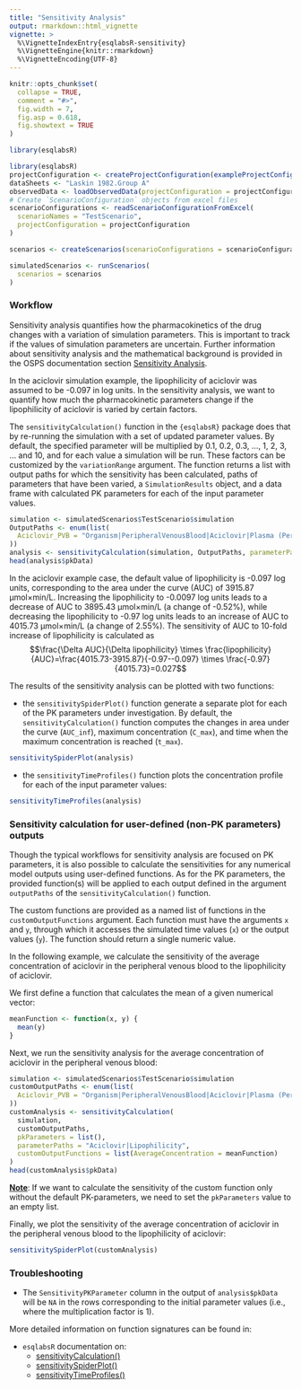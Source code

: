 ```yaml
---
title: "Sensitivity Analysis"
output: rmarkdown::html_vignette
vignette: >
  %\VignetteIndexEntry{esqlabsR-sensitivity}
  %\VignetteEngine{knitr::rmarkdown}
  %\VignetteEncoding{UTF-8}
---
```


```r
knitr::opts_chunk$set(
  collapse = TRUE,
  comment = "#>",
  fig.width = 7,
  fig.asp = 0.618,
  fig.showtext = TRUE
)
```

```r
library(esqlabsR)
```

```r
library(esqlabsR)
projectConfiguration <- createProjectConfiguration(exampleProjectConfigurationPath())
dataSheets <- "Laskin 1982.Group A"
observedData <- loadObservedData(projectConfiguration = projectConfiguration, sheets = dataSheets)
# Create `ScenarioConfiguration` objects from excel files
scenarioConfigurations <- readScenarioConfigurationFromExcel(
  scenarioNames = "TestScenario",
  projectConfiguration = projectConfiguration
)

scenarios <- createScenarios(scenarioConfigurations = scenarioConfigurations)

simulatedScenarios <- runScenarios(
  scenarios = scenarios
)
```

### Workflow

Sensitivity analysis quantifies how the pharmacokinetics of the drug
changes with a variation of simulation parameters. This is important to
track if the values of simulation parameters are uncertain. Further
information about sensitivity analysis and the mathematical background
is provided in the OSPS documentation section [Sensitivity
Analysis](https://docs.open-systems-pharmacology.org/shared-tools-and-example-workflows/sensitivity-analysis).

In the aciclovir simulation example, the lipophilicity of aciclovir was
assumed to be -0.097 in log units. In the sensitivity analysis, we want
to quantify how much the pharmacokinetic parameters change if the
lipophilicity of aciclovir is varied by certain factors.

The `sensitivityCalculation()` function in the `{esqlabsR}` package does
that by re-running the simulation with a set of updated parameter
values. By default, the specified parameter will be multiplied by 0.1,
0.2, 0.3, ..., 1, 2, 3, ... and 10, and for each value a simulation will
be run. These factors can be customized by the `variationRange`
argument. The function returns a list with output paths for which the
sensitivity has been calculated, paths of parameters that have been
varied, a `SimulationResults` object, and a data frame with calculated
PK parameters for each of the input parameter values.

```r
simulation <- simulatedScenarios$TestScenario$simulation
OutputPaths <- enum(list(
  Aciclovir_PVB = "Organism|PeripheralVenousBlood|Aciclovir|Plasma (Peripheral Venous Blood)"
))
analysis <- sensitivityCalculation(simulation, OutputPaths, parameterPaths = "Aciclovir|Lipophilicity")
head(analysis$pkData)
```

In the aciclovir example case, the default value of lipophilicity is
-0.097 log units, corresponding to the area under the curve (AUC) of
3915.87 µmol×min/L. Increasing the lipophilicity to -0.0097 log units
leads to a decrease of AUC to 3895.43 µmol×min/L (a change of -0.52%),
while decreasing the lipophilicity to -0.97 log units leads to an
increase of AUC to 4015.73 µmol×min/L (a change of 2.55%). The
sensitivity of AUC to 10-fold increase of lipophilicity is calculated as
$$\frac{\Delta AUC}{\Delta lipophilicity} \times \frac{lipophilicity}{AUC}=\frac{4015.73-3915.87}{-0.97--0.097} \times \frac{-0.97}{4015.73}=0.027$$

The results of the sensitivity analysis can be plotted with two
functions:

-   the `sensitivitySpiderPlot()` function generate a separate plot for
    each of the PK parameters under investigation. By default, the
    `sensitivityCalculation()` function computes the changes in area
    under the curve (`AUC_inf`), maximum concentration (`C_max`), and
    time when the maximum concentration is reached (`t_max`).

```r
sensitivitySpiderPlot(analysis)
```

-   the `sensitivityTimeProfiles()` function plots the concentration
    profile for each of the input parameter values:

```r
sensitivityTimeProfiles(analysis)
```

### Sensitivity calculation for user-defined (non-PK parameters) outputs

Though the typical workflows for sensitivity analysis are focused on PK
parameters, it is also possible to calculate the sensitivities for any
numerical model outputs using user-defined functions. As for the PK
parameters, the provided function(s) will be applied to each output
defined in the argument `outputPaths` of the `sensitivityCalculation()`
function.

The custom functions are provided as a named list of functions in the
`customOutputFunctions` argument. Each function must have the arguments
`x` and `y`, through which it accesses the simulated time values (`x`)
or the output values (`y`). The function should return a single numeric
value.

In the following example, we calculate the sensitivity of the average
concentration of aciclovir in the peripheral venous blood to the
lipophilicity of aciclovir.

We first define a function that calculates the mean of a given numerical
vector:

```r
meanFunction <- function(x, y) {
  mean(y)
}
```

Next, we run the sensitivity analysis for the average concentration of
aciclovir in the peripheral venous blood:

```r
simulation <- simulatedScenarios$TestScenario$simulation
customOutputPaths <- enum(list(
  Aciclovir_PVB = "Organism|PeripheralVenousBlood|Aciclovir|Plasma (Peripheral Venous Blood)"
))
customAnalysis <- sensitivityCalculation(
  simulation,
  customOutputPaths,
  pkParameters = list(),
  parameterPaths = "Aciclovir|Lipophilicity",
  customOutputFunctions = list(AverageConcentration = meanFunction)
)
head(customAnalysis$pkData)
```

[**Note**]{.underline}: If we want to calculate the sensitivity of the
custom function only without the default PK-parameters, we need to set
the `pkParameters` value to an empty list.

Finally, we plot the sensitivity of the average concentration of
aciclovir in the peripheral venous blood to the lipophilicity of
aciclovir:

```r
sensitivitySpiderPlot(customAnalysis)
```

### Troubleshooting

-   The `SensitivityPKParameter` column in the output of
    `analysis$pkData` will be `NA` in the rows corresponding to the
    initial parameter values (i.e., where the multiplication factor is
    1).

More detailed information on function signatures can be found in:

-   `esqlabsR` documentation on:
    -   [sensitivityCalculation()](https://esqlabs.github.io/esqlabsR/reference/sensitivityCalculation.html)
    -   [sensitivitySpiderPlot()](https://esqlabs.github.io/esqlabsR/reference/sensitivitySpiderPlot.html)
    -   [sensitivityTimeProfiles()](https://esqlabs.github.io/esqlabsR/reference/sensitivityTimeProfiles.html)
